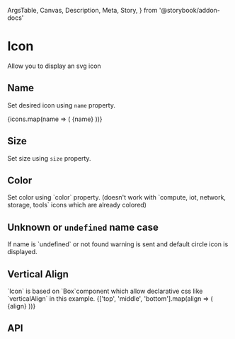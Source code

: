   ArgsTable,
  Canvas,
  Description,
  Meta,
  Story,
} from '@storybook/addon-docs'

<Meta title="Components/Token/Icon" component={Icon} />

# Icon

<Description>Allow you to display an svg icon</Description>

<Canvas>
  <Story name="Basic">
    <Icon name="auto-fix" size={32} color="primary" />
  </Story>
</Canvas>

## Name

<Description>Set desired icon using `name` property.</Description>

<Canvas>
  <Story name="Name">
    {icons.map(name => (
      <Box my={1} key={name} style={{ fontSize: '1.3em' }}>
        <Icon name={name} /> {name}
      </Box>
    ))}
  </Story>
</Canvas>

## Size

<Description>Set size using `size` property.</Description>

<Canvas>
  <Story name="Size">
    <Boxer mr={2} display="inline-block">
      <Icon name="eye" size={40} />
      <Icon name="eye" size={50} />
      <Icon name="eye" size={60} />
    </Boxer>
  </Story>
</Canvas>

## Color

<Description>
  Set color using `color` property. (doesn't work with `compute, iot, network,
  storage, tools` icons which are already colored)
</Description>

<Canvas>
  <Story name="Color">
    <Boxer mr={2} display="inline-block">
      <Icon name="eye" color="primary" />
      <Icon name="eye" color="success" />
      <Icon name="eye" color="warning" />
    </Boxer>
  </Story>
</Canvas>

## Unknown or `undefined` name case

<Description>
  If name is `undefined` or not found warning is sent and default circle icon is
  displayed.
</Description>

<Canvas>
  <Story name="Default icon">
    <Boxer mr={2} display="inline-block">
      <Icon name={undefined} color="red" />
      <Icon name="unknown" color="orange" />
    </Boxer>
  </Story>
</Canvas>

## Vertical Align

<Description>
  `Icon` is based on `Box`component which allow declarative css like
  `verticalAlign` in this example.
</Description>

<Canvas>
  <Story name="Vertical align">
    <Boxer display="flex">
      {['top', 'middle', 'bottom'].map(align => (
        <Box m={1}>
          <Icon name="eye" verticalAlign={align} /> {align}
        </Box>
      ))}
    </Boxer>
  </Story>
</Canvas>

## API

<ArgsTable of={Icon} />
